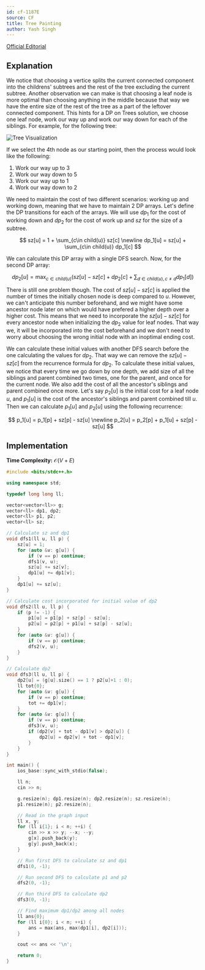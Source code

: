 ```yaml
---
id: cf-1187E
source: CF
title: Tree Painting
author: Yash Singh
---
```


[Official Editorial](https://codeforces.com/blog/entry/68111)

## Explanation

We notice that choosing a vertice splits the current connected component into
the childrens' subtrees and the rest of the tree excluding the current subtree.
Another observation we can make is that choosing a leaf node is more optimal
than choosing anything in the middle because that way we have the entire size of
the rest of the tree as a part of the leftover connected component. This hints
for a DP on Trees solution, we choose one leaf node, work our way up and work
our way down for each of the siblings. For example, for the following tree:

![Tree Visualization](cf-1187E/tree.png)

If we select the 4th node as our starting point, then the process would look
like the following:

1. Work our way up to 3
2. Work our way down to 5
3. Work our way up to 1
4. Work our way down to 2

We need to maintain the cost of two different scenarios: working up and working
down, meaning that we have to maintain 2 DP arrays. Let's define the DP
transitions for each of the arrays. We will use $dp_1$ for the cost of working
down and $dp_2$ for the cost of work up and $sz$ for the size of a subtree.

$$
sz[u] = 1 + \sum_{c\in child(u)} sz[c] \newline
dp_1[u] = sz[u] + \sum_{c\in child(u)} dp_1[c]
$$

We can calculate this DP array with a single DFS search. Now, for the second DP
array:

$$
dp_2[u] = \max_{c\in child(u)} (sz[u] - sz[c] + dp_2[c] + \sum_{d\in child(u), c\neq d}dp_1[d])
$$

There is still one problem though. The cost of $sz[u] - sz[c]$ is applied the
number of times the initially chosen node is deep compared to $u$. However, we
can't anticipate this number beforehand, and we might have some ancestor node
later on which would have prefered a higher depth over a higher cost. This means
that we need to incorporate the $sz[u] - sz[c]$ for every ancestor node when
initializing the $dp_2$ value for leaf nodes. That way we, it will be
incorporated into the cost beforehand and we don't need to worry about choosing
the wrong initial node with an inoptimal ending cost.

We can calculate these initial values with another DFS search before the one
calculating the values for $dp_2$. That way we can remove the $sz[u] - sz[c]$
from the recurrence formula for $dp_2$. To calculate these initial values, we
notice that every time we go down by one depth, we add size of all the siblings
and parent combined two times, one for the parent, and once for the current
node. We also add the cost of all the ancestor's siblings and parent combined
once more. Let's say $p_2[u]$ is the initial cost for a leaf node $u$, and
$p_1[u]$ is the cost of the ancestor's siblings and parent combined till $u$.
Then we can calculate $p_1[u]$ and $p_2[u]$ using the following recurrence:

$$
p_1[u] = p_1[p] + sz[p] - sz[u] \newline
p_2[u] = p_2[p] + p_1[u] + sz[p] - sz[u]
$$

## Implementation

**Time Complexity:** $\mathcal{O}(V+E)$

<LanguageSection>

<CPPSection>

```cpp
#include <bits/stdc++.h>

using namespace std;

typedef long long ll;

vector<vector<ll>> g;
vector<ll> dp1, dp2;
vector<ll> p1, p2;
vector<ll> sz;

// Calculate sz and dp1
void dfs1(ll u, ll p) {
	sz[u] = 1;
	for (auto &v: g[u]) {
		if (v == p) continue;
		dfs1(v, u);
		sz[u] += sz[v];
		dp1[u] += dp1[v];
	}
	dp1[u] += sz[u];
}

// Calculate cost incorporated for initial value of dp2
void dfs2(ll u, ll p) {
	if (p != -1) {
		p1[u] = p1[p] + sz[p] - sz[u];
		p2[u] = p2[p] + p1[u] + sz[p] - sz[u];
	}
	for (auto &v: g[u]) {
		if (v == p) continue;
		dfs2(v, u);
	}
}

// Calculate dp2
void dfs3(ll u, ll p) {
	dp2[u] = (g[u].size() == 1 ? p2[u]+1 : 0);
	ll tot{0};
	for (auto &v: g[u]) {
		if (v == p) continue;
		tot += dp1[v];
	}
	for (auto &v: g[u]) {
		if (v == p) continue;
		dfs3(v, u);
		if (dp2[v] + tot - dp1[v] > dp2[u]) {
			dp2[u] = dp2[v] + tot - dp1[v];
		}
	}
}

int main() {
	ios_base::sync_with_stdio(false);

	ll n;
	cin >> n;

	g.resize(n); dp1.resize(n); dp2.resize(n); sz.resize(n);
	p1.resize(n); p2.resize(n);

	// Read in the graph input
	ll x, y;
	for (ll i{1}; i < n; ++i) {
		cin >> x >> y; --x; --y;
		g[x].push_back(y);
		g[y].push_back(x);
	}

	// Run first DFS to calculate sz and dp1
	dfs1(0, -1);

	// Run second DFS to calculate p1 and p2
	dfs2(0, -1);

	// Run third DFS to calculate dp2
	dfs3(0, -1);

	// Find maximum dp1/dp2 among all nodes
	ll ans{0};
	for (ll i{0}; i < n; ++i) {
		ans = max(ans, max(dp1[i], dp2[i]));
	}

	cout << ans << '\n';

	return 0;
}
```

</CPPSection>

</LanguageSection>
